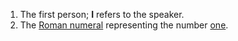 # The first person; '''I''' refers to the speaker.
# The [[Roman numeral]] representing the number [[one]].